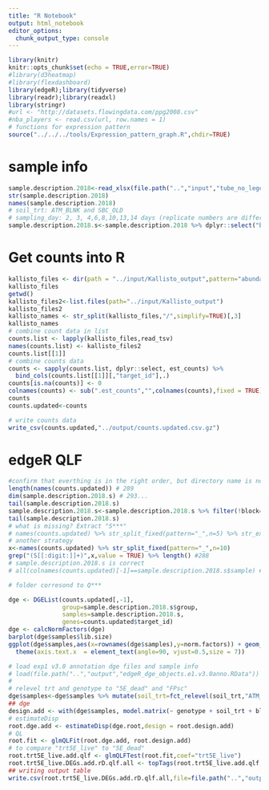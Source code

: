 ```yaml
---
title: "R Notebook"
output: html_notebook
editor_options: 
  chunk_output_type: console
---
```


```r
library(knitr)
knitr::opts_chunk$set(echo = TRUE,error=TRUE)
#library(d3heatmap)
#library(flexdashboard)
library(edgeR);library(tidyverse)
library(readr);library(readxl)
library(stringr)
#url <- "http://datasets.flowingdata.com/ppg2008.csv"
#nba_players <- read.csv(url, row.names = 1)
# functions for expression pattern
source("../../../tools/Expression_pattern_graph.R",chdir=TRUE)
```


# sample info
```r
sample.description.2018<-read_xlsx(file.path("..","input","tube_no_legend_time_course_2018.xlsx")) # needs to specify cell type in sampling_day_specific and sampling_time_specific, but they are not used.
str(sample.description.2018)
names(sample.description.2018)
# soil_trt: ATM_BLNK and SBC_OLD
# sampling_day: 2, 3, 4,6,8,10,13,14 days (replicate numbers are different)
sample.description.2018.s<-sample.description.2018 %>% dplyr::select("block","bench","genotype","soil_trt","sampling_day...11") %>% rename(sampling_day=sampling_day...11) %>% unite(group,soil_trt,sampling_day,sep=".",remove=FALSE)

```

# Get counts into R
```r
kallisto_files <- dir(path = "../input/Kallisto_output",pattern="abundance.tsv",recursive = TRUE,full.names = TRUE)
kallisto_files
getwd()
kallisto_files2<-list.files(path="../input/Kallisto_output")
kallisto_files2
kallisto_names <- str_split(kallisto_files,"/",simplify=TRUE)[,3]
kallisto_names
# combine count data in list
counts.list <- lapply(kallisto_files,read_tsv)
names(counts.list) <- kallisto_files2
counts.list[[1]]
# combine counts data
counts <- sapply(counts.list, dplyr::select, est_counts) %>% 
  bind_cols(counts.list[[1]][,"target_id"],.) 
counts[is.na(counts)] <- 0
colnames(counts) <- sub(".est_counts","",colnames(counts),fixed = TRUE)
counts
counts.updated<-counts

# write counts data
write_csv(counts.updated,"../output/counts.updated.csv.gz")
```

# edgeR QLF
```r
#confirm that everthing is in the right order, but directory name is not matched to sample.description.2018... 
length(names(counts.updated)) # 289
dim(sample.description.2018.s) # 293...
tail(sample.description.2018.s)
sample.description.2018.s<-sample.description.2018.s %>% filter(!block=="na")# %>% dim() # 288 6 ....inconsistent
tail(sample.description.2018.s)
# what is missing? Extract "S***"
# names(counts.updated) %>% str_split_fixed(pattern="_",n=5) %>% str_extract(pattern="^S+")
# another strategy
x<-names(counts.updated) %>% str_split_fixed(pattern="_",n=10)
grep("(S[[:digit:]]+)",x,value = TRUE) %>% length() #288
# sample.description.2018.s is correct
# all(colnames(counts.updated)[-1]==sample.description.2018.s$sample) # needs to be fixed

# folder corresond to Q***

dge <- DGEList(counts.updated[,-1],
               group=sample.description.2018.s$group,
               samples=sample.description.2018.s,
               genes=counts.updated$target_id)
dge <- calcNormFactors(dge)
barplot(dge$samples$lib.size)
ggplot(dge$samples,aes(x=rownames(dge$samples),y=norm.factors)) + geom_col() + 
  theme(axis.text.x  = element_text(angle=90, vjust=0.5,size = 7)) 

# load exp1 v3.0 annotation dge files and sample info
# load(file.path("..","output","edgeR_dge_objects.e1.v3.0anno.RData"))
# 
# relevel trt and genotype to "5E_dead" and "FPsc"
dge$samples<-dge$samples %>% mutate(soil_trt=fct_relevel(soil_trt,"ATM_BLANK")) #%>% str() 
## dge
design.add <- with(dge$samples, model.matrix(~ genotype + soil_trt + block))
# estimateDisp
root.dge.add <- estimateDisp(dge.root,design = root.design.add)
# QL
root.fit <- glmQLFit(root.dge.add, root.design.add)
# to compare "trt5E_live" to "5E_dead"
root.trt5E_live.add.qlf <- glmQLFTest(root.fit,coef="trt5E_live")
root.trt5E_live.DEGs.add.rD.qlf.all <- topTags(root.trt5E_live.add.qlf,n = Inf,p.value = 1)$table
## writing output table
write.csv(root.trt5E_live.DEGs.add.rD.qlf.all,file=file.path("..","output","FULLtoptag","root.trt5E_live.DEGs.add.rD.rFPsc.QLF.v3.0anno.csv"))


```

